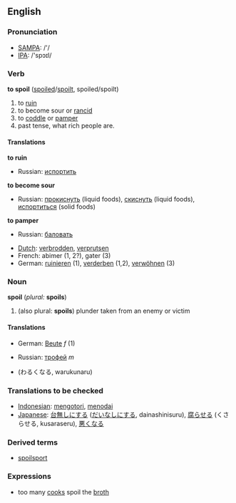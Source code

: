 ==English==
=== Pronunciation ===
*[[w:SAMPA|SAMPA]]: /'/
*[[w:IPA|IPA]]: /'spɔɪl/

=== Verb ===
'''to spoil''' ([[spoiled]]/[[spoilt]], spoiled/spoilt)
# to [[ruin]]
# to become sour or [[rancid]]
# to [[coddle]] or [[pamper]]
# past tense, what rich people are.

====Translations====
'''to ruin'''
{{top}}
{{mid}}
*Russian: [[испортить]]
{{bottom}}

'''to become sour'''
{{top}}
{{mid}}
*Russian: [[прокиснуть]] (liquid foods), [[скиснуть]] (liquid foods), [[испортиться]] (solid foods)
{{bottom}}

'''to pamper'''
{{top}}
{{mid}}
*Russian: [[баловать]]
{{bottom}}

{{checktrans}}
*[[Dutch]]: [[verbrodden]], [[verprutsen]]
*French: abimer (1, 2?), gater (3)
*German: [[ruinieren]] (1), [[verderben]] (1,2), [[verwöhnen]] (3)

=== Noun ===
'''spoil''' (''plural:'' '''spoils''')
#(also plural: '''spoils''') plunder taken from an enemy or victim

==== Translations ====
{{top}}
*German: [[Beute]] ''f'' (1)
{{mid}}
*Russian: [[трофей]] ''m''
{{bottom}}
{{checktrans}}
*(わるくなる, warukunaru)

===Translations to be checked===
*[[Indonesian]]: [[kotor|mengotori]], [[noda|menodai]]
*[[Japanese]]: [[台無しにする]] ([[だいなしにする]], dainashinisuru), [[腐らせる]] (くさらせる, kusaraseru), [[悪くなる]] 

=== Derived terms ===
*[[spoilsport]]

=== Expressions ===
* too many [[cook]]s spoil the [[broth]]